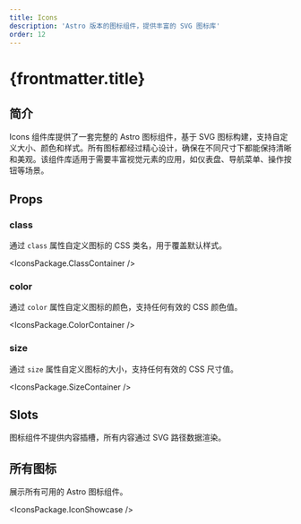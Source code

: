 ```yaml
---
title: Icons
description: 'Astro 版本的图标组件，提供丰富的 SVG 图标库'
order: 12
---
```



# {frontmatter.title}

## 简介

Icons 组件库提供了一套完整的 Astro 图标组件，基于 SVG 图标构建，支持自定义大小、颜色和样式。所有图标都经过精心设计，确保在不同尺寸下都能保持清晰和美观。该组件库适用于需要丰富视觉元素的应用，如仪表盘、导航菜单、操作按钮等场景。

## Props

### class

通过 `class` 属性自定义图标的 CSS 类名，用于覆盖默认样式。

<IconsPackage.ClassContainer />

### color

通过 `color` 属性自定义图标的颜色，支持任何有效的 CSS 颜色值。

<IconsPackage.ColorContainer />

### size

通过 `size` 属性自定义图标的大小，支持任何有效的 CSS 尺寸值。

<IconsPackage.SizeContainer />

## Slots

图标组件不提供内容插槽，所有内容通过 SVG 路径数据渲染。

## 所有图标

展示所有可用的 Astro 图标组件。

<IconsPackage.IconShowcase /> 
